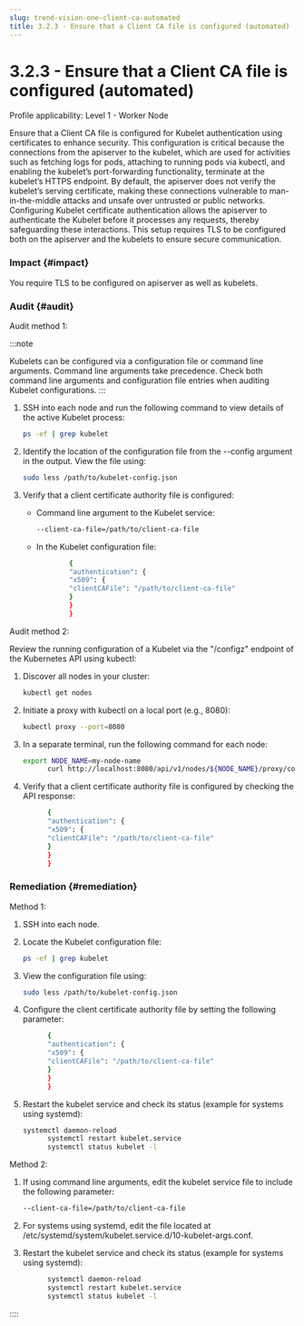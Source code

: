 ```yaml
---
slug: trend-vision-one-client-ca-automated
title: 3.2.3 - Ensure that a Client CA file is configured (automated)
---
```

# 3.2.3 - Ensure that a Client CA file is configured (automated)

Profile applicability: Level 1 - Worker Node

Ensure that a Client CA file is configured for Kubelet authentication using certificates to enhance security. This configuration is critical because the connections from the apiserver to the kubelet, which are used for activities such as fetching logs for pods, attaching to running pods via kubectl, and enabling the kubelet’s port-forwarding functionality, terminate at the kubelet’s HTTPS endpoint. By default, the apiserver does not verify the kubelet’s serving certificate, making these connections vulnerable to man-in-the-middle attacks and unsafe over untrusted or public networks. Configuring Kubelet certificate authentication allows the apiserver to authenticate the Kubelet before it processes any requests, thereby safeguarding these interactions. This setup requires TLS to be configured both on the apiserver and the kubelets to ensure secure communication.

### Impact {#impact}

You require TLS to be configured on apiserver as well as kubelets.

### Audit {#audit}

Audit method 1:

:::note

Kubelets can be configured via a configuration file or command line arguments. Command line arguments take precedence. Check both command line arguments and configuration file entries when auditing Kubelet configurations.
:::

1.  SSH into each node and run the following command to view details of the active Kubelet process:

    ```bash
    ps -ef | grep kubelet
    ```

2.  Identify the location of the configuration file from the --config argument in the output. View the file using:

    ```bash
    sudo less /path/to/kubelet-config.json
    ```

3.  Verify that a client certificate authority file is configured:

    - Command line argument to the Kubelet service:

      ```bash
      --client-ca-file=/path/to/client-ca-file
      ```

    - In the Kubelet configuration file:

      ```bash
              {
              "authentication": {
              "x509": {
              "clientCAFile": "/path/to/client-ca-file"
              }
              }
              }

      ```

Audit method 2:

Review the running configuration of a Kubelet via the "/configz" endpoint of the Kubernetes API using kubectl:

1.  Discover all nodes in your cluster:

    ```bash
    kubectl get nodes
    ```

2.  Initiate a proxy with kubectl on a local port (e.g., 8080):

    ```bash
    kubectl proxy --port=8080
    ```

3.  In a separate terminal, run the following command for each node:

    ```bash
    export NODE_NAME=my-node-name
          curl http://localhost:8080/api/v1/nodes/${NODE_NAME}/proxy/configz
    ```

4.  Verify that a client certificate authority file is configured by checking the API response:

    ```bash
          {
          "authentication": {
          "x509": {
          "clientCAFile": "/path/to/client-ca-file"
          }
          }
          }

    ```

### Remediation {#remediation}

Method 1:

1.  SSH into each node.

2.  Locate the Kubelet configuration file:

    ```bash
    ps -ef | grep kubelet
    ```

3.  View the configuration file using:

    ```bash
    sudo less /path/to/kubelet-config.json
    ```

4.  Configure the client certificate authority file by setting the following parameter:

    ```bash
          {
          "authentication": {
          "x509": {
          "clientCAFile": "/path/to/client-ca-file"
          }
          }
          }

    ```

5.  Restart the kubelet service and check its status (example for systems using systemd):

    ```bash
    systemctl daemon-reload
          systemctl restart kubelet.service
          systemctl status kubelet -l
    ```

Method 2:

1.  If using command line arguments, edit the kubelet service file to include the following parameter:

    ```bash
    --client-ca-file=/path/to/client-ca-file
    ```

2.  For systems using systemd, edit the file located at /etc/systemd/system/kubelet.service.d/10-kubelet-args.conf.

3.  Restart the kubelet service and check its status (example for systems using systemd):

    ```bash
          systemctl daemon-reload
          systemctl restart kubelet.service
          systemctl status kubelet -l
    ```
::::
